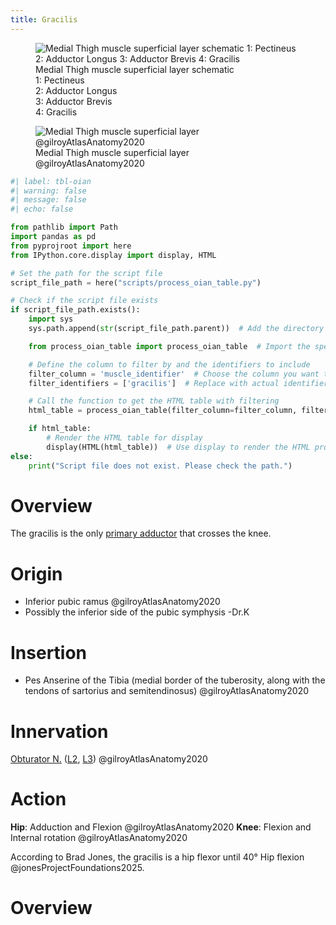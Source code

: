 ```yaml
---
title: Gracilis 
---
```



:::{layout-ncol="3"}
![Medial Thigh muscle superficial layer schematic </br> 1: Pectineus </br> 2: Adductor Longus </br> 3: Adductor Brevis </br> 4: Gracilis](/The Archive/Anatomy/Skeletal Muscles/Lower limb muscles/Medial Thigh Muscles/images/gilroyatlas fig31.22 medial thigh superficial layer schematic.png)

![Medial Thigh muscle superficial layer @gilroyAtlasAnatomy2020](/The Archive/Anatomy/Skeletal Muscles/Lower limb muscles/Thigh Muscles/Medial Thigh Muscles/images/gilroyatlas fig31.22b medial thigh superficial layer.png)
:::


```python
#| label: tbl-oian
#| warning: false
#| message: false
#| echo: false

from pathlib import Path
import pandas as pd
from pyprojroot import here
from IPython.core.display import display, HTML

# Set the path for the script file
script_file_path = here("scripts/process_oian_table.py")

# Check if the script file exists
if script_file_path.exists():
    import sys
    sys.path.append(str(script_file_path.parent))  # Add the directory of the script to the system path

    from process_oian_table import process_oian_table  # Import the specific function

    # Define the column to filter by and the identifiers to include
    filter_column = 'muscle_identifier'  # Choose the column you want to filter by
    filter_identifiers = ['gracilis']  # Replace with actual identifiers you want to include

    # Call the function to get the HTML table with filtering
    html_table = process_oian_table(filter_column=filter_column, filter_identifiers=filter_identifiers)

    if html_table:
        # Render the HTML table for display
        display(HTML(html_table))  # Use display to render the HTML properly
else:
    print("Script file does not exist. Please check the path.")

```

# Overview

The gracilis is the only [primary adductor]({{< var ref-hip-adductor-muscle-group.path >}}) that crosses the knee.

# Origin {#origin}

- Inferior pubic ramus @gilroyAtlasAnatomy2020
- Possibly the inferior side of the pubic symphysis -Dr.K

# Insertion {#insertion}

- Pes Anserine of the Tibia (medial border of the tuberosity, along with the tendons of sartorius and semitendinosus) @gilroyAtlasAnatomy2020 

# Innervation {#innervation}

[Obturator N.]({{< var ref-obturator-nerve.path >}}) ([L2]({{< var ref-nerve-root.l2 >}}), [L3]({{< var ref-nerve-root.l3 >}})) @gilroyAtlasAnatomy2020

# Action {#action}
**Hip**: Adduction and Flexion @gilroyAtlasAnatomy2020
**Knee**: Flexion and Internal rotation @gilroyAtlasAnatomy2020

::: {.callout-note}
According to Brad Jones, the gracilis is a hip flexor until 40&deg; Hip flexion @jonesProjectFoundations2025.
:::


# Overview